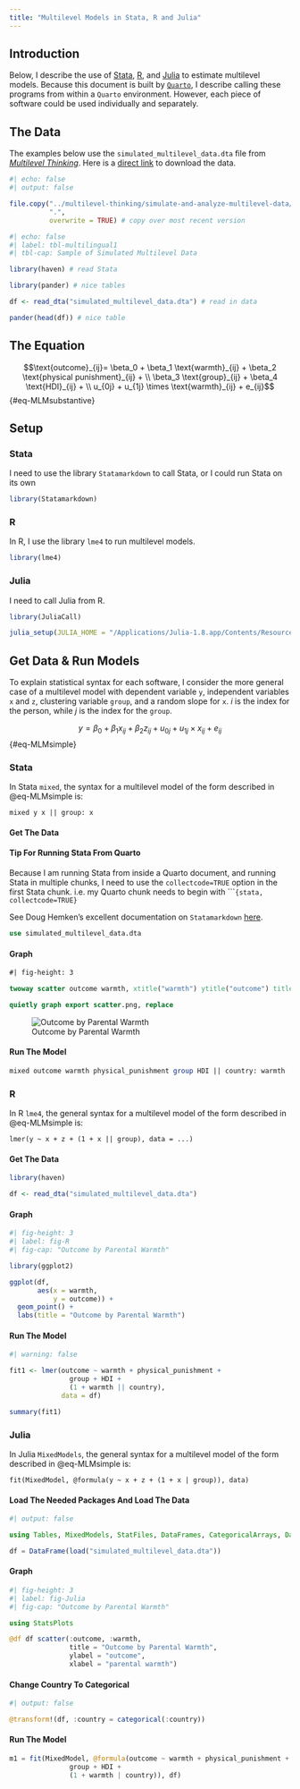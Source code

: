 ```yaml
---
title: "Multilevel Models in Stata, R and Julia"
---
```


## Introduction

Below, I describe the use of [Stata](https://www.stata.com/), [R](https://www.r-project.org/), and [Julia](https://www.julialang.org/) to estimate multilevel models. Because this document is built by [`Quarto`](https://quarto.org/), I describe calling these programs from within a `Quarto` environment. However, each piece of software could be used individually and separately.

## The Data

The examples below use the `simulated_multilevel_data.dta` file from [*Multilevel Thinking*](https://agrogan1.github.io/multilevel-thinking/simulated-multi-country-data.html). Here is a [direct link](https://github.com/agrogan1/multilevel-multilingual/raw/main/simulated_multilevel_data.dta) to download the data.

```r
#| echo: false
#| output: false

file.copy("../multilevel-thinking/simulate-and-analyze-multilevel-data/simulated_multilevel_data.dta", 
          ".",
          overwrite = TRUE) # copy over most recent version

```

```r
#| echo: false
#| label: tbl-multilingual1
#| tbl-cap: Sample of Simulated Multilevel Data

library(haven) # read Stata

library(pander) # nice tables

df <- read_dta("simulated_multilevel_data.dta") # read in data

pander(head(df)) # nice table

```

## The Equation

$$\text{outcome}_{ij}= \beta_0 + \beta_1 \text{warmth}_{ij} + \beta_2 \text{physical punishment}_{ij} + \\ \beta_3 \text{group}_{ij} + \beta_4 \text{HDI}_{ij} + \\ u_{0j} + u_{1j} \times \text{warmth}_{ij} + e_{ij}$$ {#eq-MLMsubstantive}
   
## Setup 

::: {.panel-tabset}

### Stata

I need to use the library `Statamarkdown` to call Stata, or I could run Stata on its own

```r

library(Statamarkdown)

```

### R

In R, I use the library `lme4` to run multilevel models. 

```r

library(lme4) 

```

### Julia

I need to call Julia from R.

```r

library(JuliaCall)

julia_setup(JULIA_HOME = "/Applications/Julia-1.8.app/Contents/Resources/julia/bin")

```

:::

## Get Data & Run Models

To explain statistical syntax for each software, I consider the more general case of a multilevel model with dependent variable `y`, independent variables `x` and `z`, clustering variable `group`, and a random slope for `x`. *i* is the index for the person, while *j* is the index for the `group`.

$$y = \beta_0 + \beta_1 x_{ij} + \beta_2 z_{ij} + u_{0j} + u_{1j} \times x_{ij} + e_{ij}$$ {#eq-MLMsimple}

::: {.panel-tabset}

### Stata

In Stata `mixed`, the syntax for a multilevel model of the form described in @eq-MLMsimple is:

`mixed y x || group: x`

#### Get The Data 

::: {.callout-tip collapse="true"}
#### Tip For Running Stata From Quarto

Because I am running Stata from inside a Quarto document, and running Stata in multiple chunks, I need to use the `collectcode=TRUE` option in the first Stata chunk. i.e. my Quarto chunk needs to begin with ````{stata, collectcode=TRUE}`

See Doug Hemken's excellent documentation on `Statamarkdown` [here](https://www.ssc.wisc.edu/~hemken/Stataworkshops/Statamarkdown/linking-code-blocks.html#linking-code-blocks-1).
:::

```stata

use simulated_multilevel_data.dta

```

#### Graph

```stata
#| fig-height: 3

twoway scatter outcome warmth, xtitle("warmth") ytitle("outcome") title("Outcome by Parental Warmth") 

quietly graph export scatter.png, replace

```

![Outcome by Parental Warmth](scatter.png){#fig-Stata}

#### Run The Model

```stata

mixed outcome warmth physical_punishment group HDI || country: warmth

```

### R

In R `lme4`, the general syntax for a multilevel model of the form described in @eq-MLMsimple is:

`lmer(y ~ x + z + (1 + x || group), data = ...)`

#### Get The Data

```r

library(haven)

df <- read_dta("simulated_multilevel_data.dta")

```

#### Graph

```r
#| fig-height: 3
#| label: fig-R
#| fig-cap: "Outcome by Parental Warmth"

library(ggplot2)

ggplot(df,
       aes(x = warmth,
           y = outcome)) +
  geom_point() +
  labs(title = "Outcome by Parental Warmth")

```

#### Run The Model

```r
#| warning: false

fit1 <- lmer(outcome ~ warmth + physical_punishment + 
               group + HDI +
               (1 + warmth || country),
             data = df)

summary(fit1)

```

### Julia

In Julia `MixedModels`, the general syntax for a multilevel model of the form described in @eq-MLMsimple is:

`fit(MixedModel, @formula(y ~ x + z + (1 + x | group)), data)`

#### Load The Needed Packages And Load The Data

```julia
#| output: false

using Tables, MixedModels, StatFiles, DataFrames, CategoricalArrays, DataFramesMeta

df = DataFrame(load("simulated_multilevel_data.dta"))

```

#### Graph

```julia
#| fig-height: 3
#| label: fig-Julia
#| fig-cap: "Outcome by Parental Warmth"

using StatsPlots

@df df scatter(:outcome, :warmth, 
               title = "Outcome by Parental Warmth",
               ylabel = "outcome",
               xlabel = "parental warmth")

```

#### Change Country To Categorical

```julia
#| output: false

@transform!(df, :country = categorical(:country))

```

#### Run The Model

```julia

m1 = fit(MixedModel, @formula(outcome ~ warmth + physical_punishment + 
               group + HDI +
               (1 + warmth | country)), df)

```

:::

